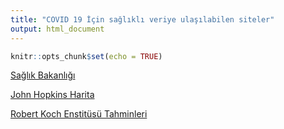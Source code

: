 ```yaml
---
title: "COVID 19 İçin sağlıklı veriye ulaşılabilen siteler"
output: html_document
---
```


```r
knitr::opts_chunk$set(echo = TRUE)
```

[Sağlık Bakanlığı](https://covid19.saglik.gov.tr)

[John Hopkins Harita](https://coronavirus.jhu.edu/map.html)

[Robert Koch Enstitüsü Tahminleri](http://rocs.hu-berlin.de/corona/docs/forecast/results_by_country/)

